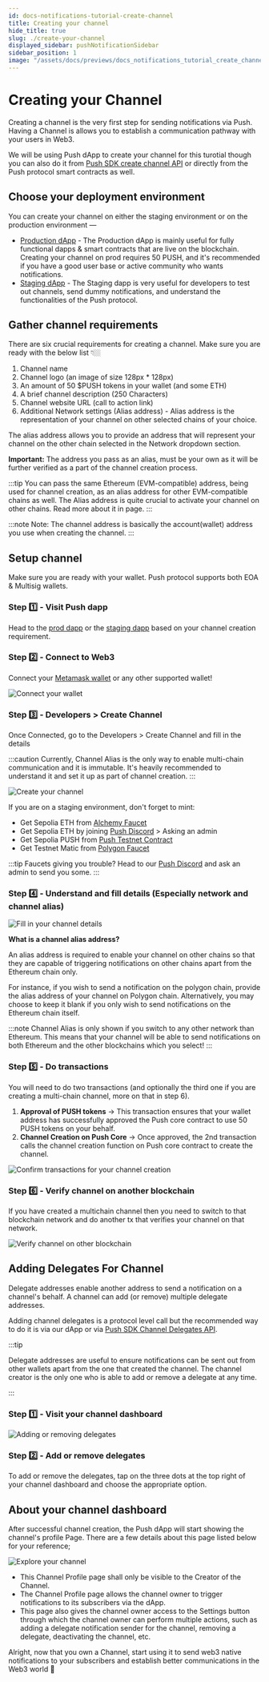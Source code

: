 ```yaml
---
id: docs-notifications-tutorial-create-channel
title: Creating your channel
hide_title: true
slug: ./create-your-channel
displayed_sidebar: pushNotificationSidebar
sidebar_position: 1
image: "/assets/docs/previews/docs_notifications_tutorial_create_channel--creating_your_channel.png"
---
```


# Creating your Channel

Creating a channel is the very first step for sending notifications via Push. Having a Channel is allows you to establish a communication pathway with your users in Web3.

We will be using Push dApp to create your channel for this turotial though you can also do it from [Push SDK create channel API](docs/notifications/build/create-channel/) or directly from the Push protocol smart contracts as well.

<head>
  <title>Create Channel | Tutorial | Push Notifications | Push Documentation</title>
</head>

## Choose your deployment environment

You can create your channel on either the staging environment or on the production environment —

- [Production dApp](https://app.push.org/dashboard) - The Production dApp is mainly useful for fully functional dapps & smart contracts that are live on the blockchain. Creating your channel on prod requires 50 PUSH, and it's recommended if you have a good user base or active community who wants notifications.
- [Staging dApp](https://staging.push.org/dashboard) - The Staging dapp is very useful for developers to test out channels, send dummy notifications, and understand the functionalities of the Push protocol.

## Gather channel requirements

There are six crucial requirements for creating a channel. Make sure you are ready with the below list 👇🏼

1. Channel name
2. Channel logo (an image of size 128px \* 128px)
3. An amount of 50 $PUSH tokens in your wallet (and some ETH)
4. A brief channel description (250 Characters)
5. Channel website URL (call to action link)
6. Additional Network settings (Alias address) - Alias address is the representation of your channel on other selected chains of your choice.

The alias address allows you to provide an address that will represent your channel on the other chain selected in the Network dropdown section.

**Important:** The address you pass as an alias, must be your own as it will be further verified as a part of the channel creation process.

:::tip
You can pass the same Ethereum (EVM-compatible) address, being used for channel creation, as an alias address for other EVM-compatible chains as well.
The Alias address is quite crucial to activate your channel on other chains. Read more about it in page.
:::

:::note
Note: The channel address is basically the account(wallet) address you use when creating the channel.
:::

## Setup channel

Make sure you are ready with your wallet. Push protocol supports both EOA & Multisig wallets.

### Step 1️⃣ - Visit Push dapp

Head to the [prod dapp](https://app.push.org/dashboard) or the [staging dapp](https://staging.push.org/dashboard) based on your channel creation requirement.

### Step 2️⃣ - Connect to Web3

Connect your [Metamask wallet](https://metamask.io) or any other supported wallet!

![Connect your wallet](/assets/docs/notifications/tutorials/tutorial-create-channel/connectWallet.png "Representation of how to connect your web3 wallet")

### Step 3️⃣ - Developers > Create Channel

Once Connected, go to the Developers > Create Channel and fill in the details

:::caution
Currently, Channel Alias is the only way to enable multi-chain communication and it is immutable. It's heavily recommended to understand it and set it up as part of channel creation.
:::

![Create your channel](/assets/docs/notifications/tutorials/tutorial-create-channel/createYourChannel.png "Representation of how to start creating your channel")

If you are on a staging environment, don't forget to mint:

- Get Sepolia ETH from [Alchemy Faucet](https://sepoliafaucet.com/)
- Get Sepolia ETH by joining [Push Discord](https://discord.gg/pushprotocol) > Asking an admin
- Get Sepolia PUSH from [Push Testnet Contract](https://sepolia.etherscan.io/token/0x37c779a1564DCc0e3914aB130e0e787d93e21804#writeContract#F5)
- Get Testnet Matic from [Polygon Faucet](https://faucet.polygon.technology/)

:::tip
Faucets giving you trouble? Head to our [Push Discord](https://discord.gg/pushprotocol "Join Push Discord channel") and ask an admin to send you some.
:::

### Step 4️⃣ - Understand and fill details (Especially network and channel alias)

![Fill in your channel details](/assets/docs/notifications/tutorials/tutorial-create-channel/createChannelAlias.png "Representation of details you need to fill for your channel including channel alias")

**What is a channel alias address?**

An alias address is required to enable your channel on other chains so that they are capable of triggering notifications on other chains apart from the Ethereum chain only.

For instance, if you wish to send a notification on the polygon chain, provide the alias address of your channel on Polygon chain. Alternatively, you may choose to keep it blank if you only wish to send notifications on the Ethereum chain itself.

:::note
Channel Alias is only shown if you switch to any other network than Ethereum. This means that your channel will be able to send notifications on both Ethereum and the other blockchains which you select!
:::

### Step 5️⃣ - Do transactions

You will need to do two transactions (and optionally the third one if you are creating a multi-chain channel, more on that in step 6).

1. **Approval of PUSH tokens** -> This transaction ensures that your wallet address has successfully approved the Push core contract to use 50 PUSH tokens on your behalf.
2. **Channel Creation on Push Core** -> Once approved, the 2nd transaction calls the channel creation function on Push core contract to create the channel.

![Confirm transactions for your channel creation](/assets/docs/notifications/tutorials/tutorial-create-channel/confirmTransaction.png "Representation of confirm transactions screen during your channel creation process")

### Step 6️⃣ - Verify channel on another blockchain

If you have created a multichain channel then you need to switch to that blockchain network and do another tx that verifies your channel on that network.

![Verify channel on other blockchain](/assets/docs/notifications/tutorials/tutorial-create-channel/verifyChannel.png "Representation of how to verify channel on other blockchain")

## Adding Delegates For Channel

Delegate addresses enable another address to send a notification on a channel's behalf. A channel can add (or remove) multiple delegate addresses.

Adding channel delegates is a protocol level call but the recommended way to do it is via our dApp or via [Push SDK Channel Delegates API](/docs/notifications/01-build/06-Develop-Channel-Delegates.mdx "API for adding channel delegates").

:::tip

Delegate addresses are useful to ensure notifications can be sent out from other wallets apart from the one that created the channel. The channel creator is the only one who is able to add or remove a delegate at any time.

:::

### Step 1️⃣ - Visit your channel dashboard

![Adding or removing delegates](/assets/docs/notifications/tutorials/tutorial-create-channel/channelDelegates.png "Representation of how a developer can add or remove delegates from their channel via channel dashboard")

### Step 2️⃣ - Add or remove delegates

To add or remove the delegates, tap on the three dots at the top right of your channel dashboard and choose the appropriate option.

## About your channel dashboard

After successful channel creation, the Push dApp will start showing the channel's profile Page. There are a few details about this page listed below for your reference;

![Explore your channel](/assets/docs/notifications/tutorials/tutorial-create-channel/knowYourChannel.png "Representation of how channel dashboard looks to the developer after channel is successfully created")

- This Channel Profile page shall only be visible to the Creator of the Channel.
- The Channel Profile page allows the channel owner to trigger notifications to its subscribers via the dApp.
- This page also gives the channel owner access to the Settings button through which the channel owner can perform multiple actions, such as adding a delegate notification sender for the channel, removing a delegate, deactivating the channel, etc.

Alright, now that you own a Channel, start using it to send web3 native notifications to your subscribers and establish better communications in the Web3 world 🥳
